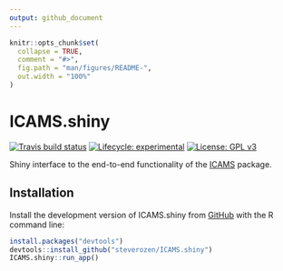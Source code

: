 ```yaml
---
output: github_document
---
```


<!-- README.md is generated from README.Rmd. Please edit that file -->

```r
knitr::opts_chunk$set(
  collapse = TRUE,
  comment = "#>",
  fig.path = "man/figures/README-",
  out.width = "100%"
)
```
# ICAMS.shiny

<!-- badges: start -->

[![Travis build status](https://travis-ci.com/steverozen/ICAMS.shiny.svg?branch=master)](https://travis-ci.com/steverozen/ICAMS.shiny)
[![Lifecycle: experimental](https://img.shields.io/badge/lifecycle-experimental-orange.svg)](https://www.tidyverse.org/lifecycle/#experimental)
[![License: GPL v3](https://img.shields.io/badge/License-GPLv3-blue.svg)](https://www.gnu.org/licenses/gpl-3.0)

<!-- badges: end -->

Shiny interface to the end-to-end functionality of the [ICAMS](https://github.com/steverozen/ICAMS) package.

## Installation

Install the development version of ICAMS.shiny from [GitHub](https://github.com/) with the R command line:

``` r
install.packages("devtools")
devtools::install_github("steverozen/ICAMS.shiny")
ICAMS.shiny::run_app()
```

